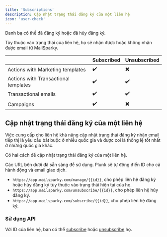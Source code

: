 ```yaml
---
title: 'Subscriptions'
description: Cập nhật trạng thái đăng ký của một liên hệ
icon: 'user-check'
---
```


Danh bạ có thể đã đăng ký hoặc đã hủy đăng ký.

Tùy thuộc vào trạng thái của liên hệ, họ sẽ nhận được hoặc không nhận được email từ MailSparky.

|                                      | Subscribed | Unsubscribed |
|--------------------------------------|------------|--------------|
| Actions with Marketing templates     | ✔️         | ✖️           |
| Actions with Transactional templates | ✔️         | ✔️           |
| Transactional emails                 | ✔️         | ✔️           |
| Campaigns                            | ✔️         | ✖️           |

## Cập nhật trạng thái đăng ký của một liên hệ
Việc cung cấp cho liên hệ khả năng cập nhật trạng thái đăng ký nhận email tiếp thị là yêu cầu bắt buộc ở nhiều quốc gia và được coi là thông lệ tốt nhất ở những quốc gia khác.

Có hai cách để cập nhật trạng thái đăng ký của một liên hệ.

<Tip>
    Các URL bên dưới đã sẵn sàng để sử dụng. Plunk sẽ tự động điền ID cho cả hành động và email giao dịch.
</Tip>

- `https://app.mailsparky.com/manage/{{id}}`, cho phép liên hệ đăng ký hoặc hủy đăng ký tùy thuộc vào trạng thái hiện tại của họ.
- `https://app.mailsparky.com/unsubscribe/{{id}}`, cho phép liên hệ hủy đăng ký.
- `https://app.mailsparky.com/subscribe/{{id}}`, cho phép liên hệ đăng ký.

### Sử dụng API
Với ID của liên hệ, bạn có thể [subscribe](/api-reference/contacts/subscribe) hoặc [unsubscribe](/api-reference/contacts/unsubscribe) họ.


